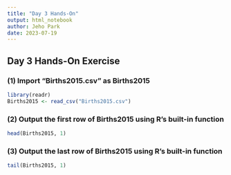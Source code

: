 ```yaml
---
title: "Day 3 Hands-On"
output: html_notebook
author: Jeho Park
date: 2023-07-19
---
```


## Day 3 Hands-On Exercise 

### (1) Import "Births2015.csv" as Births2015  
```r
library(readr)
Births2015 <- read_csv("Births2015.csv")

```

### (2) Output the first row of Births2015 using R's built-in function  
```r
head(Births2015, 1)
```

### (3) Output the last row of Births2015 using R's built-in function  
```r
tail(Births2015, 1)
```
